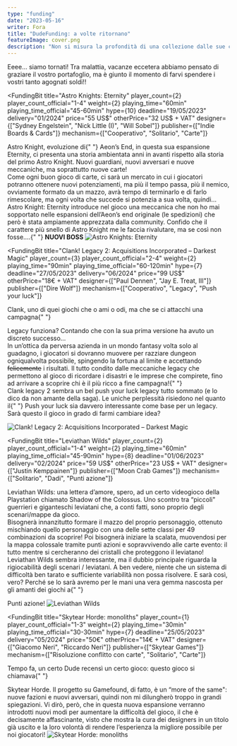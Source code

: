 ```yaml
---
type: "funding"
date: "2023-05-16"
writer: Fora
title: "DudeFunding: a volte ritornano"
featureImage: cover.png
description: "Non si misura la profondità di una collezione dalle sue copertine, ma dalla quantità dei titoli non giocati"
---
```


<FundingIntro>
  Eeee… siamo tornati! Tra malattia, vacanze eccetera abbiamo pensato di
  graziare il vostro portafoglio, ma è giunto il momento di farvi spendere i
  vostri tanto agognati soldi!!
</FundingIntro>

<FundingBit
  title="Astro Knights: Eternity"
  player_count={2}
  player_count_official="1-4"
  weight={2}
  playing_time="60min"
  playing_time_official="45-60min"
  hype={10}
  deadline="19/05/2023"
  delivery="01/2024"
  price="55 US$"
  otherPrice="32 US$ + VAT"
  designer={["Sydney Engelstein", "Nick Little (I)", "Will Sobel"]}
  publisher={["Indie Boards & Cards"]}
  mechanism={["Cooperativo", "Solitario", "Carte"]}
>
  <Link to="/reviews/astro-knights/">Astro Knight</Link>, evoluzione di{" "}
  <Link to="/reviews/aeon-s-end/">Aeon’s End</Link>, in questa sua espansione
  Eternity, ci presenta una storia ambientata anni in avanti rispetto alla
  storia del primo Astro Knight. Nuovi guardiani, nuovi avversari e nuove
  meccaniche, ma soprattutto nuove carte! <br />
  Come ogni buon gioco di carte, ci sarà un mercato in cui i giocatori potranno ottenere
  nuovi potenziamenti, ma più il tempo passa, più il nemico, ovviamente formato da
  un mazzo, avrà tempo di terminarlo e di farlo rimescolare, ma ogni volta che succede
  si potenzia a sua volta, quindi… <br />
  Astro Knight: Eternity introduce nel gioco una meccanica che non ho mai
  sopportato nelle espansioni dell’Aeon’s end originale (le spedizioni) che però
  è stata ampiamente apprezzata dalla community. Confido che il carattere più
  snello di Astro Knight me le faccia rivalutare, ma se così non fosse….{" "}
  <strong>NUOVI BOSS</strong>
</FundingBit>

<img src="game1.png?t=1" alt="Astro Knights: Eternity" />

<FundingLink
  title="Astro Knights: Eternity"
  link="https://www.kickstarter.com/projects/ibcgames/astro-knights-eternity"
  small
/>

<FundingBit
  title="Clank! Legacy 2: Acquisitions Incorporated – Darkest Magic"
  player_count={3}
  player_count_official="2-4"
  weight={2}
  playing_time="90min"
  playing_time_official="60-120min"
  hype={7}
  deadline="27/05/2023"
  delivery="06/2024"
  price="99 US$"
  otherPrice="18€ + VAT"
  designer={["Paul Dennen", "Jay E. Treat, III"]}
  publisher={["Dire Wolf"]}
  mechanism={["Cooperativo", "Legacy", "Push your luck"]}
>
  Clank, uno di quei giochi che o ami o odi, ma che se ci attacchi una campagna{" "}
  <Link to="/mechanisms/legacy">Legacy</Link> funziona? Contando che con la sua
  prima versione ha avuto un discreto successo… <br />
  In un’ottica da perversa azienda in un mondo fantasy volta solo al guadagno, i
  giocatori si dovranno muovere per razziare dungeon ogniqualvolta possibile, spingendo
  la fortuna al limite e accettando <s>felicemente</s> i risultati. Il tutto condito
  dalle meccaniche legacy che permettono al gioco di ricordare i disastri e le imprese
  che compirete, fino ad arrivare a scoprire chi è il più ricco a fine campagna!{" "}
  <br />
  Clank legacy 2 sembra un bel push your luck legacy tutto sommato (e lo dico da
  non amante della saga). Le uniche perplessità risiedono nel quanto il{" "}
  <Link to="/mechanisms/push-your-luck">Push your luck</Link> sia davvero
  interessante come base per un legacy. Sarà questo il gioco in grado di farmi
  cambiare idea?
</FundingBit>

<img
  src="game2.png?t=1"
  alt="Clank! Legacy 2: Acquisitions Incorporated – Darkest Magic"
/>

<FundingLink
  title="Clank! Legacy 2: Acquisitions Incorporated – Darkest Magic"
  link="https://www.kickstarter.com/projects/direwolfdigital/clank-legacy-2-acquisitions-incorporated-darkest-magic"
  small
/>

<FundingBit
  title="Leviathan Wilds"
  player_count={2}
  player_count_official="1-4"
  weight={2}
  playing_time="60min"
  playing_time_official="45-90min"
  hype={8}
  deadline="01/06/2023"
  delivery="02/2024"
  price="59 US$"
  otherPrice="23 US$ + VAT"
  designer={["Justin Kemppainen"]}
  publisher={["Moon Crab Games"]}
  mechanism={["Solitario", "Dadi", "Punti azione"]}
>
  Leviathan Wilds: una lettera d’amore, spero, ad un certo videogioco della
  Playstation chiamato Shadow of the Colossus. Uno scontro tra “piccoli"
  guerrieri e giganteschi leviatani che, a conti fatti, sono proprio degli
  scenari/mappe da gioco. <br />
  Bisognerà innanzitutto formare il mazzo del proprio personaggio, ottenuto mischiando
  quello personaggio con una delle sette classi per 49 combinazioni da scoprire!
  Poi bisognerà iniziare la scalata, muovendosi per la mappa colossale tramite punti
  azioni e sopravvivendo alle carte evento: il tutto mentre si cercheranno dei cristalli
  che proteggono il leviatano! <br />
  Leviathan Wilds sembra interessante, ma il dubbio principale riguarda la
  rigiocabilità degli scenari / leviatani. A ben vedere, niente che un sistema
  di difficoltà ben tarato e sufficiente variabilità non possa risolvere. E sarà
  così, vero? Perché se lo sarà avremo per le mani una vera gemma nascosta per
  gli amanti dei giochi a{" "}
  <Link to="/mechanisms/punti-azione/">Punti azione</Link>!
</FundingBit>

<img src="game3.png?t=1" alt="Leviathan Wilds" />

<FundingLink
  title="Leviathan Wilds"
  link="https://www.kickstarter.com/projects/mooncrabgames/leviathan-wilds-0"
  small
/>

<FundingBit
  title="Skytear Horde: monoliths"
  player_count={1}
  player_count_official="1-3"
  weight={2}
  playing_time="30min"
  playing_time_official="30-30min"
  hype={7}
  deadline="25/05/2023"
  delivery="05/2024"
  price="50€"
  otherPrice="14€ + VAT"
  designer={["Giacomo Neri", "Riccardo Neri"]}
  publisher={["Skytear Games"]}
  mechanism={["Risoluzione conflitto con carte", "Solitario", "Carte"]}
>
  Tempo fa, un certo <Link to="/writers/tia/">Dude</Link> recensì un certo
  gioco: questo gioco si chiamava{" "}
  <Link to="/reviews/skytear-horde/">Skytear Horde</Link>. Il progetto su
  Gamefound, di fatto, è un “more of the same": nuove fazioni e nuovi avversari,
  quindi non mi dilungherò troppo in grandi spiegazioni. Vi dirò, però, che in
  questa nuova espansione verranno introdotti nuovi modi per aumentare la
  difficoltà del gioco, il che è decisamente affascinante, visto che mostra la
  cura dei designers in un titolo già uscito e la loro volontà di rendere
  l’esperienza la migliore possibile per noi giocatori!
</FundingBit>

<img src="game4.png?t=1" alt="Skytear Horde: monoliths" />

<FundingLink
  title="Skytear Horde: monoliths"
  link="https://gamefound.com/projects/skytear/skytear-horde-monoliths"
  small
/>
